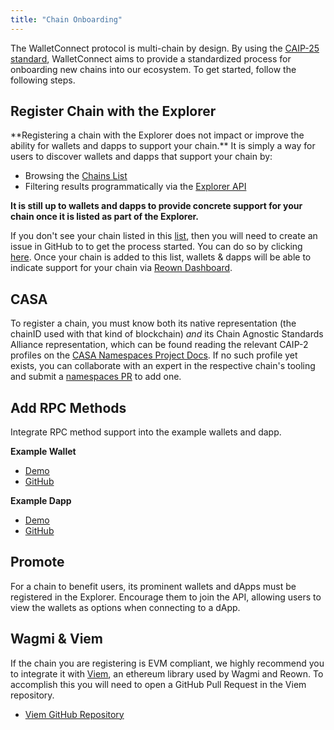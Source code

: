 ```yaml
---
title: "Chain Onboarding"
---
```


The WalletConnect protocol is multi-chain by design. By using the [CAIP-25 standard](https://github.com/ChainAgnostic/CAIPs/blob/master/CAIPs/caip-25.md), WalletConnect aims to provide a standardized process for onboarding new chains into our ecosystem. To get started, follow the following steps.

## Register Chain with the Explorer

<Note>
**Registering a chain with the Explorer does not impact or improve the ability for wallets and dapps to support your chain.** It is simply a way for users to discover wallets and dapps that support your chain by:

- Browsing the [Chains List](./chain-list)
- Filtering results programmatically via the [Explorer API](/walletguide/explorer)

**It is still up to wallets and dapps to provide concrete support for your chain once it is listed as part of the Explorer.**
</Note>

If you don't see your chain listed in this [list](./chain-list), then you will need to create an issue in GitHub to to get the process started.
You can do so by clicking [here](https://github.com/WalletConnect/walletconnect-monorepo/issues/new?assignees=&labels=type%3A+new+chain+request&template=new_chain_to_explorer.md&title=). Once your chain is added to this list, wallets & dapps will be able to indicate support for your chain via [Reown Dashboard](https://dashboard.reown.com).

## CASA

To register a chain, you must know both its native representation (the chainID used with that kind of blockchain) _and_ its Chain Agnostic Standards Alliance representation, which can be found reading the relevant CAIP-2 profiles on the [CASA Namespaces Project Docs](https://namespaces.chainagnostic.org/). If no such profile yet exists, you can collaborate with an expert in the respective chain's tooling and submit a [namespaces PR](https://github.com/ChainAgnostic/namespaces/?tab=readme-ov-file#namespaces) to add one.

## Add RPC Methods

Integrate RPC method support into the example wallets and dapp.

**Example Wallet**

- [Demo](https://react-walletkit.vercel.app/)
- [GitHub](https://github.com/WalletConnect/web-examples/tree/main/advanced/wallets/react-walletkit)

**Example Dapp**

- [Demo](https://react-app.walletconnect.com/)
- [GitHub](https://github.com/WalletConnect/web-examples/tree/main/advanced/dapps/react-dapp-v2)

## Promote

For a chain to benefit users, its prominent wallets and dApps must be registered in the Explorer. Encourage them to join the API, allowing users to view the wallets as options when connecting to a dApp.

## Wagmi & Viem

If the chain you are registering is EVM compliant, we highly recommend you to integrate it with [Viem](https://viem.sh/docs/clients/chains.html), an ethereum library used by Wagmi and Reown. To accomplish this you will need to open a GitHub Pull Request in the Viem repository.

- [Viem GitHub Repository](https://github.com/wagmi-dev/viem/tree/main/src/chains/definitions)
